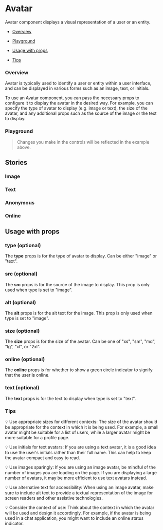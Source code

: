
<Meta of={AvatarStories} />

# Avatar

Avatar component displays a visual representation of a user or an entity.

- [Overview](#overview)

- [Playground](#playground)

- [Usage with props](#usage)

- [Tips](#tips)

### Overview <a id="overview" />

Avatar is typically used to identify a user or entity within a user interface, and can be displayed in various forms such as an image, text, or initials.

To use an Avatar component, you can pass the necessary props to configure it to display the avatar in the desired way. For example, you can specify the type of avatar to display (e.g. image or text), the size of the avatar, and any additional props such as the source of the image or the text to display.

<Canvas>
  <Story of={AvatarStories.Overview} />
</Canvas>

### Playground <a id="playground" />

> Changes you make in the controls will be reflected in the example above.

<Controls of={AvatarStories.Overview} exclude={/^(click|close.*)$/} />

## Stories

### Image

<Canvas>
  <Story of={AvatarStories.Image} />
</Canvas>

### Text

<Canvas>
  <Story of={AvatarStories.Text} />
</Canvas>

### Anonymous

<Canvas>
  <Story of={AvatarStories.Anonymous} />
</Canvas>

### Online

<Canvas>
  <Story of={AvatarStories.Online} />
</Canvas>

## Usage with props <a id="usage" />

### type (optional)

The **type** props is for the type of avatar to display. Can be either "image" or "text".

### src (optional)

The **src** props is for the source of the image to display. This prop is only used when type is set to "image".

### alt (optional)

The **alt** props is for the alt text for the image. This prop is only used when type is set to "image".

### size (optional)

The **size** props is for the size of the avatar. Can be one of "xs", "sm", "md", "lg", "xl", or "2xl".

### online (optional)

The **online** props is for whether to show a green circle indicator to signify that the user is online.

### text (optional)

The **text** props is for the text to display when type is set to "text".

### Tips <a id="tips" />

💡 Use appropriate sizes for different contexts: The size of the avatar should be appropriate for the context in which it is being used. For example, a small avatar might be suitable for a list of users, while a larger avatar might be more suitable for a profile page.

💡 Use initials for text avatars: If you are using a text avatar, it is a good idea to use the user's initials rather than their full name. This can help to keep the avatar compact and easy to read.

💡 Use images sparingly: If you are using an image avatar, be mindful of the number of images you are loading on the page. If you are displaying a large number of avatars, it may be more efficient to use text avatars instead.

💡 Use alternative text for accessibility: When using an image avatar, make sure to include alt text to provide a textual representation of the image for screen readers and other assistive technologies.

💡 Consider the context of use: Think about the context in which the avatar will be used and design it accordingly. For example, if the avatar is being used in a chat application, you might want to include an online status indicator.
